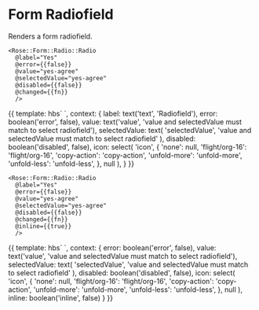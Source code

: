 
<Meta title="Rose|Form/Radio/Radio" component="Form/Radio/Radio" />

# Form Radiofield

Renders a form radiofield.

```htmlbars
<Rose::Form::Radio::Radio
  @label="Yes"
  @error={{false}}
  @value="yes-agree"
  @selectedValue="yes-agree"
  @disabled={{false}}
  @changed={{fn}}
  />
```

<Preview>
  <Story name="Basic" height="10rem">{{
    template: hbs`
      <Rose::Form::Radio::Radio
        @label={{label}}
        @error={{error}}
        @value={{value}}
        @selectedValue={{selectedValue}}
        @disabled={{disabled}}
        @icon={{icon}}
        />
    `,
    context: {
      label: text('text', 'Radiofield'),
      error: boolean('error', false),
      value: text('value', 'value and selectedValue must match to select radiofield'),
      selectedValue: text(
        'selectedValue',
        'value and selectedValue must match to select radiofield'
      ),
      disabled: boolean('disabled', false),
      icon: select(
        'icon',
        {
          'none': null,
          'flight/org-16': 'flight/org-16',
          'copy-action': 'copy-action',
          'unfold-more': 'unfold-more',
          'unfold-less': 'unfold-less',
        },
        null
      ),
    }
  }}</Story>
</Preview>


```htmlbars
<Rose::Form::Radio::Radio
  @label="Yes"
  @error={{false}}
  @value="yes-agree"
  @selectedValue="yes-agree"
  @disabled={{false}}
  @changed={{fn}}
  @inline={{true}}
  />
```

<Preview>
  <Story name="Radio with inline style" height="10rem">{{
    template: hbs`
      <Rose::Form::Radio::Radio
        @label='Radiofield1'
        @error={{error}}
        @value={{value}}
        @selectedValue={{selectedValue}}
        @disabled={{disabled}}
        @icon={{icon}}
        @inline={{inline}}
        />
      <Rose::Form::Radio::Radio
        @label='Radiofield2'
        @error={{error}}
        @value={{value}}
        @selectedValue={{selectedValue}}
        @disabled={{disabled}}
        @icon={{icon}}
        @inline={{inline}}
        />
      <Rose::Form::Radio::Radio
        @label='Radiofield3'
        @error={{error}}
        @value={{value}}
        @selectedValue={{selectedValue}}
        @disabled={{disabled}}
        @icon={{icon}}
        @inline={{inline}}
        />
    `,
    context: {
      error: boolean('error', false),
      value: text('value', 'value and selectedValue must match to select radiofield'),
      selectedValue: text(
        'selectedValue',
        'value and selectedValue must match to select radiofield'
      ),
      disabled: boolean('disabled', false),
      icon: select(
        'icon',
        {
          'none': null,
          'flight/org-16': 'flight/org-16',
          'copy-action': 'copy-action',
          'unfold-more': 'unfold-more',
          'unfold-less': 'unfold-less',
        },
        null
      ),
      inline: boolean('inline', false)
    }
  }}</Story>
</Preview>
